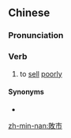 {{also|败市}}
==Chinese==
{{zh-forms|s=败市}}

===Pronunciation===
{{zh-pron
|mn=pāi-chhī
|cat=v
}}

===Verb===
{{zh-verb}}

# to [[sell]] [[poorly]]

====Synonyms====
* {{zh-l|滯銷}}

[[zh-min-nan:敗市]]